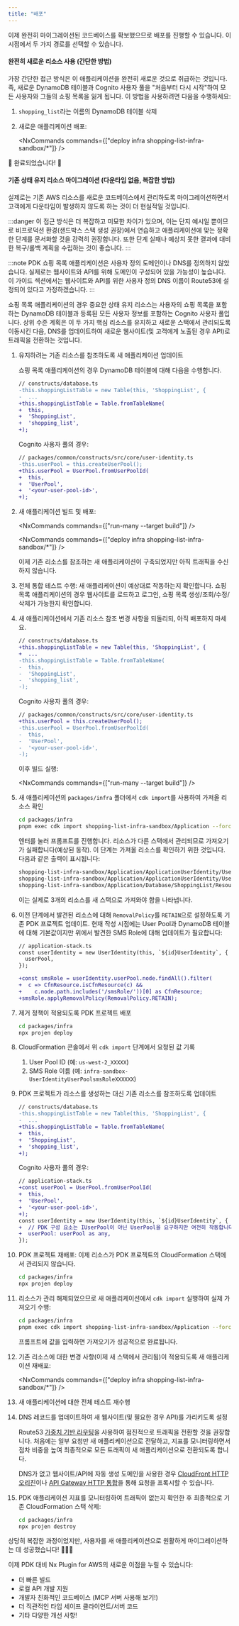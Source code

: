 ```yaml
---
title: "배포"
---
```





이제 완전히 마이그레이션된 코드베이스를 확보했으므로 배포를 진행할 수 있습니다. 이 시점에서 두 가지 경로를 선택할 수 있습니다.

#### 완전히 새로운 리소스 사용 (간단한 방법)

가장 간단한 접근 방식은 이 애플리케이션을 완전히 새로운 것으로 취급하는 것입니다. 즉, 새로운 DynamoDB 테이블과 Cognito 사용자 풀을 "처음부터 다시 시작"하여 모든 사용자와 그들의 쇼핑 목록을 잃게 됩니다. 이 방법을 사용하려면 다음을 수행하세요:

<Steps>

1. `shopping_list`라는 이름의 DynamoDB 테이블 삭제

1. 새로운 애플리케이션 배포:

    <NxCommands commands={["deploy infra shopping-list-infra-sandbox/*"]} />

</Steps>

🎉 완료되었습니다! 🎉

#### 기존 상태 유지 리소스 마이그레이션 (다운타임 없음, 복잡한 방법)

실제로는 기존 AWS 리소스를 새로운 코드베이스에서 관리하도록 마이그레이션하면서 고객에게 다운타임이 발생하지 않도록 하는 것이 더 현실적일 것입니다.

:::danger
이 접근 방식은 더 복잡하고 미묘한 차이가 있으며, 이는 단지 예시일 뿐이므로 비프로덕션 환경(샌드박스 스택 생성 권장)에서 연습하고 애플리케이션에 맞는 정확한 단계를 문서화할 것을 강력히 권장합니다. 또한 단계 실패나 예상치 못한 결과에 대비한 복구/롤백 계획을 수립하는 것이 좋습니다.
:::

:::note
PDK 쇼핑 목록 애플리케이션은 사용자 정의 도메인이나 DNS를 정의하지 않았습니다. 실제로는 웹사이트와 API를 위해 도메인이 구성되어 있을 가능성이 높습니다. 이 가이드 섹션에서는 웹사이트와 API를 위한 사용자 정의 DNS 이름이 Route53에 설정되어 있다고 가정하겠습니다.
:::

쇼핑 목록 애플리케이션의 경우 중요한 상태 유지 리소스는 사용자의 쇼핑 목록을 포함하는 DynamoDB 테이블과 등록된 모든 사용자 정보를 포함하는 Cognito 사용자 풀입니다. 상위 수준 계획은 이 두 가지 핵심 리소스를 유지하고 새로운 스택에서 관리되도록 이동시킨 다음, DNS를 업데이트하여 새로운 웹사이트(및 고객에게 노출된 경우 API)로 트래픽을 전환하는 것입니다.

<Steps>

1. 유지하려는 기존 리소스를 참조하도록 새 애플리케이션 업데이트

    쇼핑 목록 애플리케이션의 경우 DynamoDB 테이블에 대해 다음을 수행합니다.

    ```diff lang="ts"
    // constructs/database.ts
    -this.shoppingListTable = new Table(this, 'ShoppingList', {
    -  ...
    +this.shoppingListTable = Table.fromTableName(
    +  this,
    +  'ShoppingList',
    +  'shopping_list',
    +);
    ```

    Cognito 사용자 풀의 경우:

    ```diff lang="ts"
    // packages/common/constructs/src/core/user-identity.ts
    -this.userPool = this.createUserPool();
    +this.userPool = UserPool.fromUserPoolId(
    +  this,
    +  'UserPool',
    +  '<your-user-pool-id>',
    +);
    ```

1. 새 애플리케이션 빌드 및 배포:

    <NxCommands commands={["run-many --target build"]} />

    <NxCommands commands={["deploy infra shopping-list-infra-sandbox/*"]} />

    이제 기존 리소스를 참조하는 새 애플리케이션이 구축되었지만 아직 트래픽을 수신하지 않습니다.

1. 전체 통합 테스트 수행: 새 애플리케이션이 예상대로 작동하는지 확인합니다. 쇼핑 목록 애플리케이션의 경우 웹사이트를 로드하고 로그인, 쇼핑 목록 생성/조회/수정/삭제가 가능한지 확인합니다.

1. 새 애플리케이션에서 기존 리소스 참조 변경 사항을 되돌리되, 아직 배포하지 마세요.

    ```diff lang="ts"
    // constructs/database.ts
    +this.shoppingListTable = new Table(this, 'ShoppingList', {
    +  ...
    -this.shoppingListTable = Table.fromTableName(
    -  this,
    -  'ShoppingList',
    -  'shopping_list',
    -);
    ```

    Cognito 사용자 풀의 경우:

    ```diff lang="ts"
    // packages/common/constructs/src/core/user-identity.ts
    +this.userPool = this.createUserPool();
    -this.userPool = UserPool.fromUserPoolId(
    -  this,
    -  'UserPool',
    -  '<your-user-pool-id>',
    -);
    ```

    이후 빌드 실행:

    <NxCommands commands={["run-many --target build"]} />

1. 새 애플리케이션의 `packages/infra` 폴더에서 `cdk import`를 사용하여 가져올 리소스 확인

    ```bash title="New Application"
    cd packages/infra
    pnpm exec cdk import shopping-list-infra-sandbox/Application --force
    ```

    엔터를 눌러 프롬프트를 진행합니다. 리소스가 다른 스택에서 관리되므로 가져오기가 실패합니다(예상된 동작). 이 단계는 가져올 리소스를 확인하기 위한 것입니다. 다음과 같은 출력이 표시됩니다:

    ```bash wrap
    shopping-list-infra-sandbox/Application/ApplicationUserIdentity/UserPool/smsRole/Resource (AWS::IAM::Role): RoleName 입력(건너뛰려면 공백)
    shopping-list-infra-sandbox/Application/ApplicationUserIdentity/UserPool/Resource (AWS::Cognito::UserPool): UserPoolId 입력(건너뛰려면 공백)
    shopping-list-infra-sandbox/Application/Database/ShoppingList/Resource (AWS::DynamoDB::Table): TableName=shopping_list로 가져오기(y/n) y
    ```

    이는 실제로 3개의 리소스를 새 스택으로 가져와야 함을 나타냅니다.

1. 이전 단계에서 발견된 리소스에 대해 `RemovalPolicy`를 `RETAIN`으로 설정하도록 기존 PDK 프로젝트 업데이트. 현재 작성 시점에는 User Pool과 DynamoDB 테이블에 대해 기본값이지만 위에서 발견한 SMS Role에 대해 업데이트가 필요합니다:

    ```diff lang="ts"
    // application-stack.ts
    const userIdentity = new UserIdentity(this, `${id}UserIdentity`, {
      userPool,
    });

    +const smsRole = userIdentity.userPool.node.findAll().filter(
    +  c => CfnResource.isCfnResource(c) &&
    +    c.node.path.includes('/smsRole/'))[0] as CfnResource;
    +smsRole.applyRemovalPolicy(RemovalPolicy.RETAIN);
    ```

1. 제거 정책이 적용되도록 PDK 프로젝트 배포

    ```bash title="PDK Application"
    cd packages/infra
    npx projen deploy
    ```

1. CloudFormation 콘솔에서 위 `cdk import` 단계에서 요청된 값 기록

    1. User Pool ID (예: `us-west-2_XXXXX`)
    2. SMS Role 이름 (예: `infra-sandbox-UserIdentityUserPoolsmsRoleXXXXXX`)

1. PDK 프로젝트가 리소스를 생성하는 대신 기존 리소스를 참조하도록 업데이트

    ```diff lang="ts"
    // constructs/database.ts
    -this.shoppingListTable = new Table(this, 'ShoppingList', {
    -  ...
    +this.shoppingListTable = Table.fromTableName(
    +  this,
    +  'ShoppingList',
    +  'shopping_list',
    +);
    ```

    Cognito 사용자 풀의 경우:

    ```diff lang="ts"
    // application-stack.ts
    +const userPool = UserPool.fromUserPoolId(
    +  this,
    +  'UserPool',
    +  '<your-user-pool-id>',
    +);
    const userIdentity = new UserIdentity(this, `${id}UserIdentity`, {
    +  // PDK 구성 요소는 IUserPool이 아닌 UserPool을 요구하지만 여전히 작동합니다!
    +  userPool: userPool as any,
    });
    ```

1. PDK 프로젝트 재배포: 이제 리소스가 PDK 프로젝트의 CloudFormation 스택에서 관리되지 않습니다.

    ```bash title="PDK Application"
    cd packages/infra
    npx projen deploy
    ```

1. 리소스가 관리 해제되었으므로 새 애플리케이션에서 `cdk import` 실행하여 실제 가져오기 수행:

    ```bash title="New Application"
    cd packages/infra
    pnpm exec cdk import shopping-list-infra-sandbox/Application --force
    ```

    프롬프트에 값을 입력하면 가져오기가 성공적으로 완료됩니다.

1. 기존 리소스에 대한 변경 사항(이제 새 스택에서 관리됨)이 적용되도록 새 애플리케이션 재배포:

    <NxCommands commands={["deploy infra shopping-list-infra-sandbox/*"]} />

1. 새 애플리케이션에 대한 전체 테스트 재수행

1. DNS 레코드를 업데이트하여 새 웹사이트(및 필요한 경우 API)를 가리키도록 설정

    Route53 [가중치 기반 라우팅](https://docs.aws.amazon.com/Route53/latest/DeveloperGuide/routing-policy-weighted.html)을 사용하여 점진적으로 트래픽을 전환할 것을 권장합니다. 처음에는 일부 요청만 새 애플리케이션으로 전달하고, 지표를 모니터링하면서 점차 비중을 높여 최종적으로 모든 트래픽이 새 애플리케이션으로 전환되도록 합니다.

    DNS가 없고 웹사이트/API에 자동 생성 도메인을 사용한 경우 [CloudFront HTTP 오리진](https://docs.aws.amazon.com/cdk/api/v2/docs/aws-cdk-lib.aws_cloudfront_origins-readme.html#from-an-http-endpoint)이나 [API Gateway HTTP 통합](https://docs.aws.amazon.com/cdk/api/v2/docs/aws-cdk-lib.aws_apigateway.HttpIntegration.html)을 통해 요청을 프록시할 수 있습니다.

1. PDK 애플리케이션 지표를 모니터링하여 트래픽이 없는지 확인한 후 최종적으로 기존 CloudFormation 스택 삭제:

    ```bash
    cd packages/infra
    npx projen destroy
    ```

</Steps>

상당히 복잡한 과정이었지만, 사용자를 새 애플리케이션으로 원활하게 마이그레이션하는 데 성공했습니다! 🎉🎉🎉

이제 PDK 대비 Nx Plugin for AWS의 새로운 이점을 누릴 수 있습니다:

- 더 빠른 빌드
- 로컬 API 개발 지원
- 개발자 친화적인 코드베이스 (<Link path="/get_started/building-with-ai">MCP 서버 사용해 보기!</Link>)
- 더 직관적인 타입 세이프 클라이언트/서버 코드
- 기타 다양한 개선 사항!